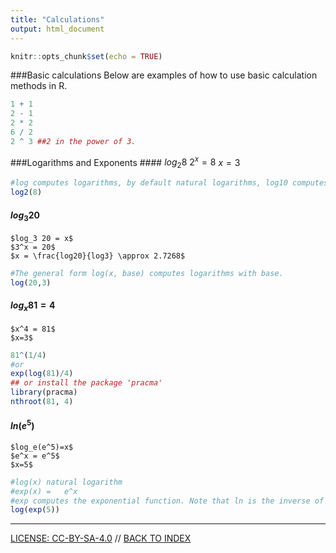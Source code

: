 ```yaml
---
title: "Calculations"
output: html_document
---
```


```r
knitr::opts_chunk$set(echo = TRUE)
```

###Basic calculations
Below are examples of how to use basic calculation methods in R.

```r
1 + 1
2 - 1
2 * 2
6 / 2
2 ^ 3 ##2 in the power of 3.
```

###Logarithms and Exponents
#### $log_2 8$ 
    $2^x = 8$
    $x=3$
```r
#log computes logarithms, by default natural logarithms, log10 computes common #(i.e., base 10) logarithms, and log2 computes binary (i.e., base 2) logarithms.
log2(8)
```

#### $log_3 20$
    $log_3 20 = x$
    $3^x = 20$
    $x = \frac{log20}{log3} \approx 2.7268$
```r
#The general form log(x, base) computes logarithms with base.
log(20,3)
```

#### $log_x 81=4$
    $x^4 = 81$
    $x=3$
```r
81^(1/4) 
#or
exp(log(81)/4)
## or install the package 'pracma'
library(pracma)
nthroot(81, 4)
```

#### $ln(e^5)$
    $log_e(e^5)=x$
    $e^x = e^5$
    $x=5$

```r
#log(x)	natural logarithm
#exp(x) =	e^x
#exp computes the exponential function. Note that ln is the inverse of exp.
log(exp(5))
```

----
[LICENSE: CC-BY-SA-4.0](LICENSE) // [BACK TO INDEX](index.html)